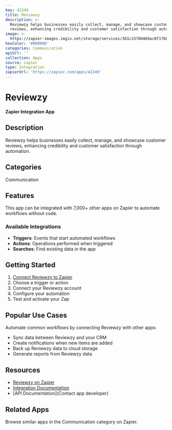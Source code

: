 ```yaml
---
key: 42249
title: Reviewzy
description: >-
  Reviewzy helps businesses easily collect, manage, and showcase customer
  reviews, enhancing credibility and customer satisfaction through automation.
image: >-
  https://zapier-images.imgix.net/storage/services/361c1570d469ac8f1768c0c6498a48c1.png?auto=format%2Ccompress&ixlib=python-3.0.0&q=50
hexColor: '#000000'
categories: Communication
apiUrl: ''
collection: Apps
source: zapier
type: Integration
zapierUrl: 'https://zapier.com/apps/42249'
---
```

# Reviewzy

**Zapier Integration App**

## Description

Reviewzy helps businesses easily collect, manage, and showcase customer reviews, enhancing credibility and customer satisfaction through automation.

## Categories

Communication

## Features

This app can be integrated with 7,000+ other apps on Zapier to automate workflows without code.

### Available Integrations

- **Triggers**: Events that start automated workflows
- **Actions**: Operations performed when triggered
- **Searches**: Find existing data in the app

## Getting Started

1. [Connect Reviewzy to Zapier](https://zapier.com/apps/42249)
2. Choose a trigger or action
3. Connect your Reviewzy account
4. Configure your automation
5. Test and activate your Zap

## Popular Use Cases

Automate common workflows by connecting Reviewzy with other apps:

- Sync data between Reviewzy and your CRM
- Create notifications when new items are added
- Back up Reviewzy data to cloud storage
- Generate reports from Reviewzy data

## Resources

- [Reviewzy on Zapier](https://zapier.com/apps/42249)
- [Integration Documentation](https://zapier.com/apps/42249/integrations)
- [API Documentation](Contact app developer)

## Related Apps

Browse similar apps in the Communication category on Zapier.
